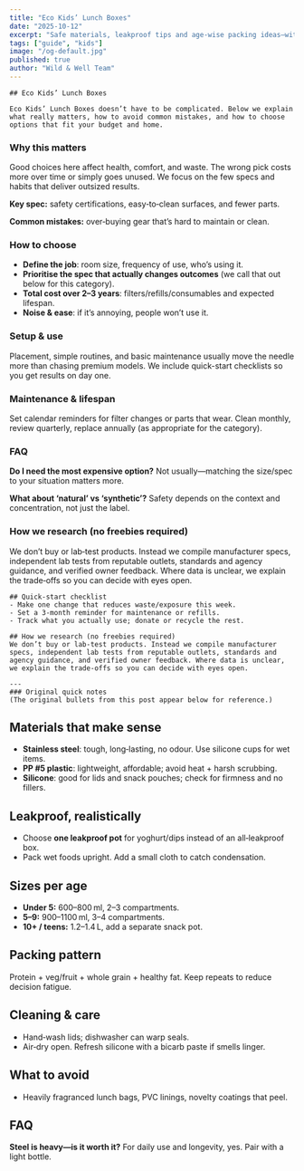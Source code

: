 ```yaml
---
title: "Eco Kids’ Lunch Boxes"
date: "2025-10-12"
excerpt: "Safe materials, leakproof tips and age‑wise packing ideas—without buying a cupboard full of containers."
tags: ["guide", "kids"]
image: "/og-default.jpg"
published: true
author: "Wild & Well Team"
---
```





<AffiliateNotice />

    ## Eco Kids’ Lunch Boxes

    Eco Kids’ Lunch Boxes doesn’t have to be complicated. Below we explain what really matters, how to avoid common mistakes, and how to choose options that fit your budget and home.

### Why this matters
Good choices here affect health, comfort, and waste. The wrong pick costs more over time or simply goes unused. We focus on the few specs and habits that deliver outsized results.

**Key spec:** safety certifications, easy‑to‑clean surfaces, and fewer parts.

**Common mistakes:** over‑buying gear that’s hard to maintain or clean.

### How to choose
- **Define the job**: room size, frequency of use, who’s using it.
- **Prioritise the spec that actually changes outcomes** (we call that out below for this category).
- **Total cost over 2–3 years**: filters/refills/consumables and expected lifespan.
- **Noise & ease**: if it’s annoying, people won’t use it.

### Setup & use
Placement, simple routines, and basic maintenance usually move the needle more than chasing premium models. We include quick-start checklists so you get results on day one.

### Maintenance & lifespan
Set calendar reminders for filter changes or parts that wear. Clean monthly, review quarterly, replace annually (as appropriate for the category).

### FAQ
**Do I need the most expensive option?** Not usually—matching the size/spec to your situation matters more.

**What about ‘natural’ vs ‘synthetic’?** Safety depends on the context and concentration, not just the label.

### How we research (no freebies required)
We don’t buy or lab‑test products. Instead we compile manufacturer specs, independent lab tests from reputable outlets, standards and agency guidance, and verified owner feedback. Where data is unclear, we explain the trade‑offs so you can decide with eyes open.

    ## Quick-start checklist
    - Make one change that reduces waste/exposure this week.
    - Set a 3‑month reminder for maintenance or refills.
    - Track what you actually use; donate or recycle the rest.

    ## How we research (no freebies required)
    We don’t buy or lab‑test products. Instead we compile manufacturer specs, independent lab tests from reputable outlets, standards and agency guidance, and verified owner feedback. Where data is unclear, we explain the trade‑offs so you can decide with eyes open.

    ---
    ### Original quick notes
    (The original bullets from this post appear below for reference.)

## Materials that make sense
- **Stainless steel**: tough, long‑lasting, no odour. Use silicone cups for wet items.  
- **PP #5 plastic**: lightweight, affordable; avoid heat + harsh scrubbing.  
- **Silicone**: good for lids and snack pouches; check for firmness and no fillers.

## Leakproof, realistically
- Choose **one leakproof pot** for yoghurt/dips instead of an all‑leakproof box.  
- Pack wet foods upright. Add a small cloth to catch condensation.

## Sizes per age
- **Under 5:** 600–800 ml, 2–3 compartments.  
- **5–9:** 900–1100 ml, 3–4 compartments.  
- **10+ / teens:** 1.2–1.4 L, add a separate snack pot.

## Packing pattern
Protein + veg/fruit + whole grain + healthy fat. Keep repeats to reduce decision fatigue.

## Cleaning & care
- Hand‑wash lids; dishwasher can warp seals.  
- Air‑dry open. Refresh silicone with a bicarb paste if smells linger.

## What to avoid
- Heavily fragranced lunch bags, PVC linings, novelty coatings that peel.

## FAQ
**Steel is heavy—is it worth it?** For daily use and longevity, yes. Pair with a light bottle.
